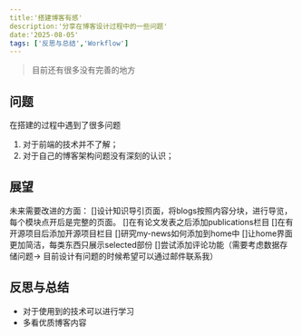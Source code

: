 ```yaml
---
title:'搭建博客有感'
description:'分享在博客设计过程中的一些问题'
date:'2025-08-05'
tags: ['反思与总结','Workflow']
---
```

> 目前还有很多没有完善的地方

## 问题
在搭建的过程中遇到了很多问题
1. 对于前端的技术并不了解；
2. 对于自己的博客架构问题没有深刻的认识；

## 展望
未来需要改进的方面：
[]设计知识导引页面，将blogs按照内容分块，进行导览，每个模块点开后是完整的页面。
[]在有论文发表之后添加publications栏目
[]在有开源项目后添加开源项目栏目
[]研究my-news如何添加到home中
[]让home界面更加简洁，每类东西只展示selected部份
[]尝试添加评论功能（需要考虑数据存储问题-> 目前设计有问题的时候希望可以通过邮件联系我）

## 反思与总结
* 对于使用到的技术可以进行学习
* 多看优质博客内容